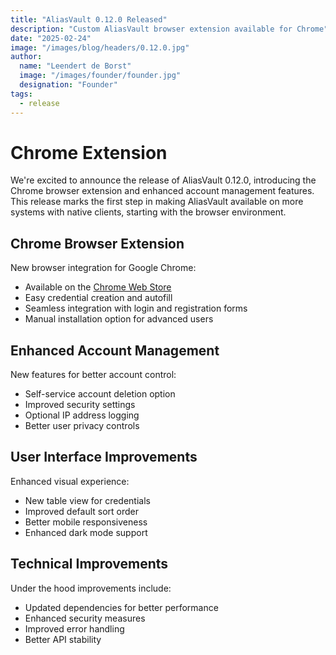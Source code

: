 ```yaml
---
title: "AliasVault 0.12.0 Released"
description: "Custom AliasVault browser extension available for Chrome"
date: "2025-02-24"
image: "/images/blog/headers/0.12.0.jpg"
author:
  name: "Leendert de Borst"
  image: "/images/founder/founder.jpg"
  designation: "Founder"
tags:
  - release
---
```


# Chrome Extension

We're excited to announce the release of AliasVault 0.12.0, introducing the Chrome browser extension and enhanced account management features.
This release marks the first step in making AliasVault available on more systems with native clients, starting with the browser environment.

## Chrome Browser Extension

New browser integration for Google Chrome:

- Available on the [Chrome Web Store](https://chromewebstore.google.com/detail/aliasvault/bmoggiinmnodjphdjnmpcnlleamkfedj)
- Easy credential creation and autofill
- Seamless integration with login and registration forms
- Manual installation option for advanced users

## Enhanced Account Management

New features for better account control:

- Self-service account deletion option
- Improved security settings
- Optional IP address logging
- Better user privacy controls

## User Interface Improvements

Enhanced visual experience:

- New table view for credentials
- Improved default sort order
- Better mobile responsiveness
- Enhanced dark mode support

## Technical Improvements

Under the hood improvements include:

- Updated dependencies for better performance
- Enhanced security measures
- Improved error handling
- Better API stability

<GitHubRelease version="0.12.0" />
